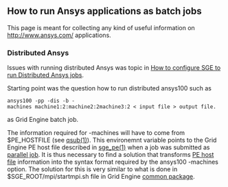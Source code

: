 == How to run Ansys applications as batch jobs ==

This page is meant for collecting any kind of useful information on http://www.ansys.com/ applications.

=== Distributed Ansys ===

Issues with running distributed Ansys was topic in [http://gridengine.sunsource.net/servlets/ReadMsg?list=users&msgNo=18906 How to configure SGE to run Distributed Ansys jobs]. 

Starting point was the question how to run distributed ansys100 such as

 ansys100 -pp -dis -b -machines machine1:2:machine2:2machine3:2 < input file > output file.

as Grid Engine batch job. 

The information required for -machines will have to come from $PE_HOSTFILE (see [http://gridengine.sunsource.net/nonav/source/browse/~checkout~/gridengine/doc/htmlman/htmlman1/qsub.html  qsub(1)]). This environemnt variable points to the Grid Engine PE host file described in [http://gridengine.sunsource.net/nonav/source/browse/~checkout~/gridengine/doc/htmlman/manuals.html?content-type=text/html sge_pe(1)] when a job was submitted as [[parallel job]]. It is thus necessary to find a solution that transforms [[PE host file]] information into the syntax format required by the ansys100 -machines option. The solution for this is very similar to what is done in $SGE_ROOT/mpi/startmpi.sh file in Grid Engine [[common package]].
